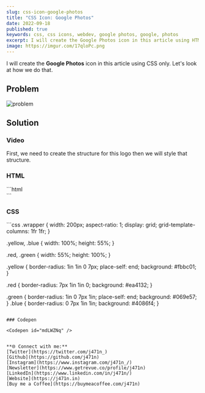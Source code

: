 ```yaml
---
slug: css-icon-google-photos
title: "CSS Icon: Google Photos"
date: 2022-09-18
published: true
keywords: css, css icons, webdev, google photos, google, photos 
excerpt: I will create the Google Photos icon in this article using HTML & CSS. Let's look at how we do that.
image: https://imgur.com/17qloPc.png
---
```



I will create the **Google Photos** icon in this article using CSS only. Let's look at how we do that.

## Problem

![problem](https://imgur.com/MKql9lI.png)

## Solution
### Video

<YouTube id="eTd-511xwME" />


First, we need to create the structure for this logo then we will style that structure.

### HTML 

<CodeTitle lang="html" title="index.html" />
```html
<div class="wrapper">
  <div class="yellow"></div>
  <div class="red"></div>
  <div class="green"></div>
  <div class="blue"></div>
</div>
```

### CSS 

<CodeTitle lang="css" title="style.css" />
```css
.wrapper {
  width: 200px;
  aspect-ratio: 1;
  display: grid;
  grid-template-columns: 1fr 1fr;
}

.yellow, .blue {
  width: 100%;
  height: 55%;
}

.red, .green {
  width: 55%;
  height: 100%;
}

.yellow {
  border-radius: 1in 1in 0 7px;
  place-self: end;
  background: #fbbc01;
}

.red {
  border-radius: 7px 1in 1in 0;
  background: #ea4132;
}

.green {
  border-radius: 1in 0 7px 1in;
  place-self: end;
  background: #069e57;
}
.blue {
  border-radius: 0 7px 1in 1in;
  background: #4086f4;
}
```

### Codepen 

<Codepen id="mdLWZNq" />


**🌐 Connect with me:**
[Twitter](https://twitter.com/j471n_)
[Github](https://github.com/j471n)
[Instagram](https://www.instagram.com/j471n_/)
[Newsletter](https://www.getrevue.co/profile/j471n)
[LinkedIn](https://www.linkedin.com/in/j471n/)
[Website](https://j471n.in)
[Buy me a Coffee](https://buymeacoffee.com/j471n)


